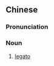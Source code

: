 {{also|连奏}}
==Chinese==
{{zh-forms|s=连奏}}

===Pronunciation===
{{zh-pron
|m=liánzòu
|cat=n
}}

===Noun===
{{zh-noun}}

# {{lb|zh|music}} [[legato]]